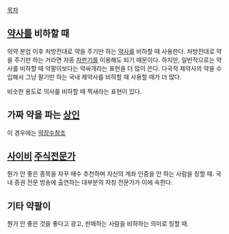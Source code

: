 [[목차]]
== [[약사]]를 비하할 때 ==
의약 분업 이후 처방전대로 약을 주기만 하는 [[약사]]를 비하할 때 사용한다. 처방전대로 약을 주기만 하는 거라면 자동 [[자판기]]를 이용해도 되기 때문이다. 하지만, 일반적으로는 약사를 비하할 때 약팔이보다는 약싸개라는 표현을 더 많이 쓴다. 다국적 제약사의 약을 수입해서 그냥 팔기만 하는 국내 제약사를 비하할 때 사용할 때가 더 많다.

비슷한 용도로 의사를 비하할 때 찍새라는 표현이 있다.

== 가짜 약을 파는 [[상인]] ==
이 경우에는 [[약장수]]참조

== [[사이비]] [[주식]][[전문가]] ==
뭔가 안 좋은 종목을 자꾸 매수 추천하며 자신의 계좌 인증을 안 하는 사람을 칭할 때. 국내 증권 전문 방송에 출연하는 대부분의 자칭 전문가가 이에 속한다.

== 기타 약팔이 ==
뭔가 안 좋은 것을 좋다고 광고, 판매하는 사람을 비하하는 의미로 칭할 때.
